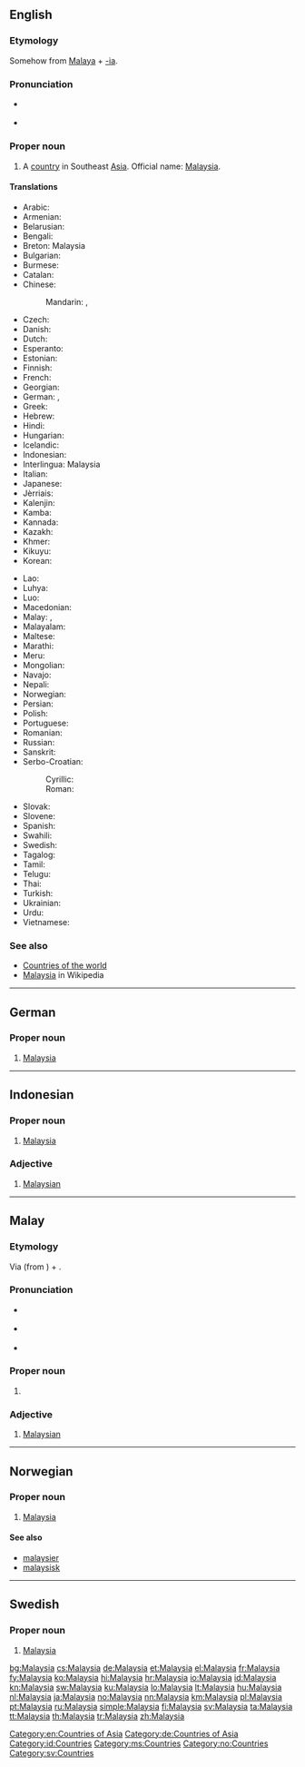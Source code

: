 ==English==
{{wikipedia}}

===Etymology===
Somehow from [[Malaya]] + [[-ia]].

===Pronunciation===
* {{a|US}} {{IPA|/məˈleɪʒə/}}
* {{audio|En-us-Malaysia.ogg|Audio (US)}}

===Proper noun===
{{en-proper noun}}

# A [[country]] in Southeast [[Asia]]. Official name: [[w:Malaysia|Malaysia]].

====Translations====
{{trans-top|country in Southeast Asia}}
* Arabic: {{t-|ar|ماليزيا|f|tr=malayziya}}
* Armenian: {{t-|hy|Մալայզիա|tr=Malayzia}}
* Belarusian: {{t-|be|Малайзія|f|tr=Malájzija}}
* Bengali: {{t-|bn|মালয়েশিয়া|tr=mālaẏēśiẏā|sc=Beng}}
* Breton: Malaysia
* Bulgarian: {{t+|bg|Малайзия|f|tr=Malájzija}}
* Burmese: {{t-|my|မလေးရှားနိုင်ငံ|sc=Mymr}}
* Catalan: {{t+|ca|Malàisia|f}}
* Chinese:
*: Mandarin: {{t-|cmn|馬來西亞|sc=Hani}},  {{t-|cmn|马来西亚|tr=Mǎláixīyà|sc=Hani}}
* Czech: {{t+|cs|Malajsie|f}}
* Danish: {{t-|da|Malaysia}}
* Dutch: {{t+|nl|Maleisië}}
* Esperanto: {{t-|eo|Malajzio}}
* Estonian: {{t+|et|Malaisia}}
* Finnish: {{t+|fi|Malesia}}
* French: {{t+|fr|Malaisie|f}}
* Georgian: {{t-|ka|მალაიზია|tr=malaizia|sc=Geor}}
* German: {{t+|de|Malaysia|n}}, {{t-|de|Malaysien|n}}
* Greek: {{t+|el|Μαλαισία|f|tr=Malesía}}
* Hebrew: {{t-|he|מלזיה|f|tr=Malezia}}
* Hindi: {{t+|hi|मलेशिया|tr=malēśiyā}}
* Hungarian: {{t+|hu|Malajzia}}
* Icelandic: {{t+|is|Malasía|f}}
* Indonesian: {{t+|id|Malaysia}}
* Interlingua: Malaysia
* Italian: {{t-|it|Malesia|f}}
* Japanese: {{t+|ja|マレーシア|tr=Marēshia}}
* Jèrriais: {{tø|roa-jer|Malaysie|f}}
* Kalenjin: {{tø|kln|Malesia}}
* Kamba: {{tø|kam|Malesia}}
* Kannada: {{t+|kn|ಮಲೇಶಿಯ|sc=Knda}}
* Kazakh: {{t-|kk|Малайзия|tr=Malájzija|sc=Cyrl}}
* Khmer: {{t-|km|ម៉ាឡេស៊ី|tr=Maleizi|sc=Khmr}}
* Kikuyu: {{tø|ki|Malesia}}
* Korean: {{t+|ko|말레이시아|tr=Malleisia|sc=Hang}}
{{trans-mid}}
* Lao: {{t-|lo|ມາເລເຊັຽ|tr=maaleesia|sc=Laoo}}
* Luhya: {{tø|luy|Malesia}}
* Luo: {{tø|luo|Malesia}}
* Macedonian: {{t-|mk|Малезија|f|tr=Malézija}}
* Malay: {{t-|ms|Malaysia}}, {{t-|ms|مليسيا|sc=Arab}}
* Malayalam: {{t-|ml|മലേഷ്യ|sc=Mlym}}
* Maltese: {{t-|mt|Malażja|f|alt=Il-Malażja}}
* Marathi: {{t-|mr|मलेशिया|tr=malēśiyā|sc=Deva}}
* Meru: {{tø|mer|Malesia}}
* Mongolian: {{t-|mn|Малайз|tr=Malájz|sc=Cyrl}}
* Navajo: {{tø|nv|Maléízha}}
* Nepali: {{t-|ne|मलेशिया|tr=malēśiyā|sc=Deva}}
* Norwegian: {{t+|no|Malaysia}}
* Persian: {{t-|fa|مالزی|tr=Mâlezi}}
* Polish: {{t+|pl|Malezja|f}}
* Portuguese: {{t+|pt|Malásia|f}}
* Romanian: {{t-|ro|Malaiezia|f}}
* Russian: {{t+|ru|Малайзия|f|tr=Malájzija}}
* Sanskrit: {{t-|sa|मलयेशिया}}
* Serbo-Croatian:
*: Cyrillic: {{t-|sh|Малезија|f|alt=Ма̀ле̄зија|sc=Cyrl}}
*: Roman: {{t-|sh|Malezija|f|alt=Màlēzija}}
* Slovak: {{t-|sk|Malajzia|f}}
* Slovene: {{t+|sl|Malezija|alt=Malézija|f}}
* Spanish: {{t+|es|Malasia|f}}
* Swahili: {{t+|sw|Malesia}}
* Swedish: {{t+|sv|Malaysia}}
* Tagalog: {{t-|tl|Malaysia}}
* Tamil: {{t+|ta|மலேசியா|tr=malēciyā}}
* Telugu: {{t+|te|మలేషియా}}
* Thai: {{t+|th|มาเลเซีย|tr=maalaysia}}
* Turkish: {{t+|tr|Malezya}}
* Ukrainian: {{t+|uk|Малайзія|f|tr=Malájzija}}
* Urdu: {{t-|ur|ملائشیا}}
* Vietnamese: {{t-|vi|Malaysia}}
{{trans-bottom}}

===See also===
* [[Appendix:Countries of the world|Countries of the world]]
* [[w:Malaysia|Malaysia]] in Wikipedia

[[Category:en:Countries of Asia]]

----

==German==
{{wikipedia|lang=de}}

===Proper noun===
{{head|de|proper noun|g=n}}

# [[#English|Malaysia]]

[[Category:de:Countries of Asia]]

----

==Indonesian==
{{wikipedia|lang=id}}

===Proper noun===
{{head|id|proper noun}}

# [[#English|Malaysia]]

===Adjective===
{{head|id|adjective}}

# [[Malaysian]]

[[Category:id:Countries]]

----

==Malay==
{{wikipedia|lang=ms}}

===Etymology===
Via {{etyl|en|ms}} {{term|Malay|lang=en}} (from {{l|ms|Melayu}}) + {{term|-ia|lang=en}}.

===Pronunciation===
* {{a|Johor-Selangor}} {{IPA|/malai̯siə/|lang=ms}}
* {{a|Riau-Lingga}} {{IPA|/malai̯sia/|lang=ms}}
* {{rhymes|iə|jə|ə|lang=ms}}

===Proper noun===
{{head|ms|proper noun}}

# {{l|en|Malaysia}}

===Adjective===
{{head|ms|adjective}}

# [[Malaysian]]

[[Category:ms:Countries]]

----

==Norwegian==
{{wikipedia|lang=no}}

===Proper noun===
{{head|no|proper noun}}

# [[#English|Malaysia]]

====See also====
* [[malaysier]]
* [[malaysisk]]

[[Category:no:Countries]]

----

==Swedish==
{{wikipedia|lang=sv}}

===Proper noun===
{{head|sv|proper noun}}

# [[#English|Malaysia]]

[[Category:sv:Countries]]

[[bg:Malaysia]]
[[cs:Malaysia]]
[[de:Malaysia]]
[[et:Malaysia]]
[[el:Malaysia]]
[[fr:Malaysia]]
[[fy:Malaysia]]
[[ko:Malaysia]]
[[hi:Malaysia]]
[[hr:Malaysia]]
[[io:Malaysia]]
[[id:Malaysia]]
[[kn:Malaysia]]
[[sw:Malaysia]]
[[ku:Malaysia]]
[[lo:Malaysia]]
[[lt:Malaysia]]
[[hu:Malaysia]]
[[nl:Malaysia]]
[[ja:Malaysia]]
[[no:Malaysia]]
[[nn:Malaysia]]
[[km:Malaysia]]
[[pl:Malaysia]]
[[pt:Malaysia]]
[[ru:Malaysia]]
[[simple:Malaysia]]
[[fi:Malaysia]]
[[sv:Malaysia]]
[[ta:Malaysia]]
[[tt:Malaysia]]
[[th:Malaysia]]
[[tr:Malaysia]]
[[zh:Malaysia]]
